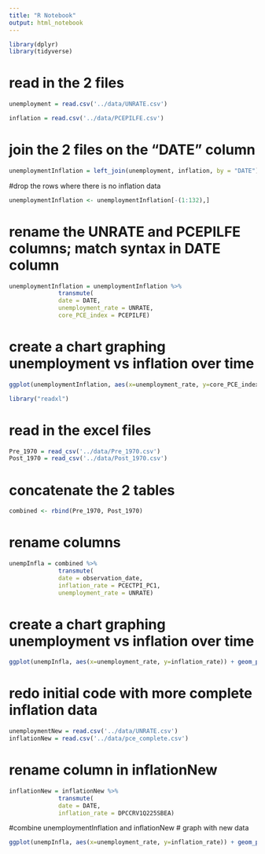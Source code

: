 ```yaml
---
title: "R Notebook"
output: html_notebook
---
```

```r
library(dplyr)
library(tidyverse)
```
# read in the 2 files
```r
unemployment = read.csv('../data/UNRATE.csv')
```
```r
inflation = read.csv('../data/PCEPILFE.csv')
```

# join the 2 files on the "DATE" column
```r
unemploymentInflation = left_join(unemployment, inflation, by = "DATE") 
```

#drop the rows where there is no inflation data
```r
unemploymentInflation <- unemploymentInflation[-(1:132),]
```

# rename the UNRATE and PCEPILFE columns; match syntax in DATE column
```r
unemploymentInflation = unemploymentInflation %>% 
              transmute(
              date = DATE,
              unemployment_rate = UNRATE,
              core_PCE_index = PCEPILFE)
```

# create a chart graphing unemployment vs inflation over time
```r
ggplot(unemploymentInflation, aes(x=unemployment_rate, y=core_PCE_index)) + geom_point()
```
```r
library("readxl")
```
# read in the excel files
```r
Pre_1970 = read_csv('../data/Pre_1970.csv')
Post_1970 = read_csv('../data/Post_1970.csv')  
```
# concatenate the 2 tables
```r
combined <- rbind(Pre_1970, Post_1970)
```
# rename columns
```r
unempInfla = combined %>% 
              transmute(
              date = observation_date,
              inflation_rate = PCECTPI_PC1,
              unemployment_rate = UNRATE) 
```
# create a chart graphing unemployment vs inflation over time
```r
ggplot(unempInfla, aes(x=unemployment_rate, y=inflation_rate)) + geom_point() 
```
# redo initial code with more complete inflation data
```r
unemploymentNew = read.csv('../data/UNRATE.csv')
inflationNew = read.csv('../data/pce_complete.csv') 
```

# rename column in inflationNew
```r
inflationNew = inflationNew %>% 
              transmute(
              date = DATE,
              inflation_rate = DPCCRV1Q225SBEA)
```

#combine unemploymentInflation and inflationNew
# graph with new data
```r
ggplot(unempInfla, aes(x=unemployment_rate, y=inflation_rate)) + geom_point() 
```



